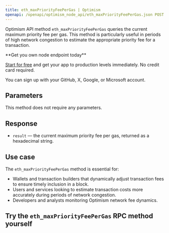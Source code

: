 ---
title: eth_maxPriorityFeePerGas | Optimism
openapi: /openapi/optimism_node_api/eth_maxPriorityFeePerGas.json POST /efb0a5eccd2caa5135eb54eba6f7f300
---

Optimism API method `eth_maxPriorityFeePerGas` queries the current maximum priority fee per gas. This method is particularly useful in periods of high network congestion to estimate the appropriate priority fee for a transaction.

<Check>
**Get you own node endpoint today**

[Start for free](https://console.chainstack.com/) and get your app to production levels immediately. No credit card required.

You can sign up with your GitHub, X, Google, or Microsoft account.
</Check>


## Parameters

This method does not require any parameters.

## Response

* `result` — the current maximum priority fee per gas, returned as a hexadecimal string.

## Use case

The `eth_maxPriorityFeePerGas` method is essential for:

* Wallets and transaction builders that dynamically adjust transaction fees to ensure timely inclusion in a block.
* Users and services looking to estimate transaction costs more accurately during periods of network congestion.
* Developers and analysts monitoring Optimism network fee dynamics.

## Try the `eth_maxPriorityFeePerGas` RPC method yourself